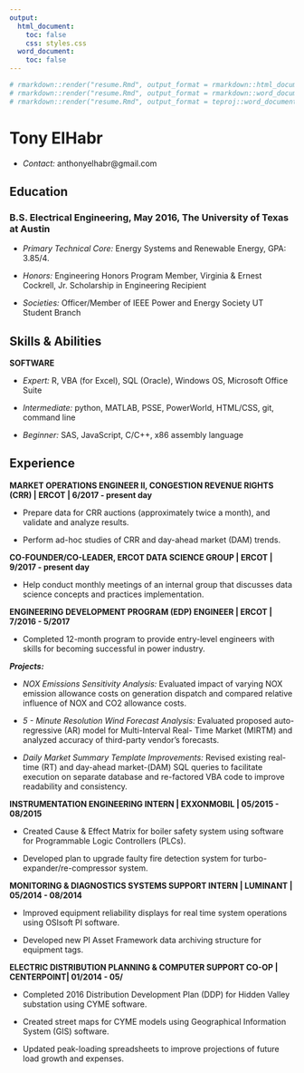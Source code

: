 ```yaml
---
output:
  html_document:
    toc: false
    css: styles.css
  word_document:
    toc: false
---
```


```r
# rmarkdown::render("resume.Rmd", output_format = rmarkdown::html_document(keep_md = TRUE))
# rmarkdown::render("resume.Rmd", output_format = rmarkdown::word_document(keep_md = TRUE))
# rmarkdown::render("resume.Rmd", output_format = teproj::word_document_te(keep_md = TRUE))
```

# Tony ElHabr

+ *Contact:* anthonyelhabr@gmail.com

## Education

### B.S. Electrical Engineering, May 2016, The University of Texas at Austin

+ *Primary Technical Core:* Energy Systems and Renewable Energy, GPA: 3.85/4.

+ *Honors:* Engineering Honors Program Member, Virginia & Ernest Cockrell, Jr. Scholarship in Engineering Recipient

+ *Societies:* Officer/Member of IEEE Power and Energy Society UT Student Branch

## Skills & Abilities

**SOFTWARE**

+ *Expert:* R, VBA (for Excel), SQL (Oracle), Windows OS, Microsoft Office Suite

+ *Intermediate:* python, MATLAB, PSSE, PowerWorld, HTML/CSS, git, command line

+ *Beginner:* SAS, JavaScript, C/C++, x86 assembly language

## Experience

**MARKET OPERATIONS ENGINEER II, CONGESTION REVENUE RIGHTS (CRR) | ERCOT | 6/2017 - present day**

+ Prepare data for CRR auctions (approximately twice a month), and validate and analyze results.

+ Perform ad-hoc studies of CRR and day-ahead market (DAM) trends.

**CO-FOUNDER/CO-LEADER, ERCOT DATA SCIENCE GROUP | ERCOT | 9/2017 - present day**

+ Help conduct monthly meetings of an internal group that discusses data science concepts and practices implementation.

**ENGINEERING DEVELOPMENT PROGRAM (EDP) ENGINEER | ERCOT | 7/2016 - 5/2017**

+ Completed 12-month program to provide entry-level engineers with skills for becoming successful in power industry.

***Projects:***

+ *NOX Emissions Sensitivity Analysis:* Evaluated impact of varying NOX emission allowance costs on generation dispatch
and compared relative influence of NOX and CO2 allowance costs.

+ *5 - Minute Resolution Wind Forecast Analysis:* Evaluated proposed auto-regressive (AR) model for Multi-Interval Real-
Time Market (MIRTM) and analyzed accuracy of third-party vendor's forecasts.

+ *Daily Market Summary Template Improvements:* Revised existing real-time (RT) and day-ahead market-(DAM) SQL
queries to facilitate execution on separate database and re-factored VBA code to improve readability and consistency.

**INSTRUMENTATION ENGINEERING INTERN | EXXONMOBIL | 05/2015 - 08/2015**

+ Created Cause & Effect Matrix for boiler safety system using software for Programmable Logic Controllers (PLCs).

+ Developed plan to upgrade faulty fire detection system for turbo-expander/re-compressor system.

**MONITORING & DIAGNOSTICS SYSTEMS SUPPORT INTERN | LUMINANT | 05/2014 - 08/2014**

+ Improved equipment reliability displays for real time system operations using OSIsoft PI software.

+ Developed new PI Asset Framework data archiving structure for equipment tags.

**ELECTRIC DISTRIBUTION PLANNING & COMPUTER SUPPORT CO-OP | CENTERPOINT| 01/2014 - 05/**

+ Completed 2016 Distribution Development Plan (DDP) for Hidden Valley substation using CYME software.

+ Created street maps for CYME models using Geographical Information System (GIS) software.

+ Updated peak-loading spreadsheets to improve projections of future load growth and expenses.


